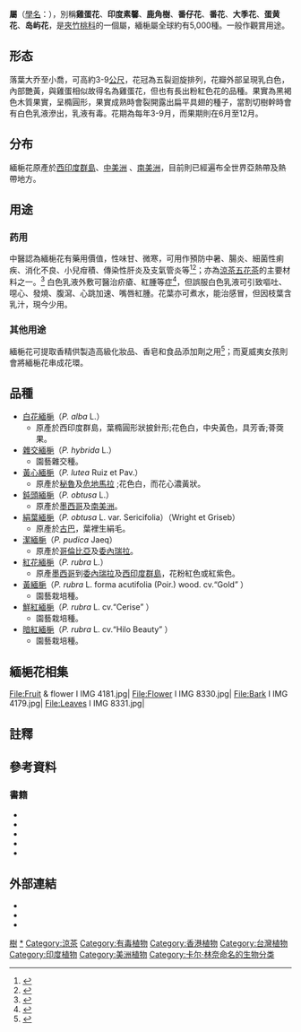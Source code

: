{{ctm}}
{{automatic taxobox
|image = Frangipani_flowers.jpg
|image_caption =
|display_parents = 2
|taxon = Plumeria
|authority = [[Carl_Linnaeus|L.]]<ref name="GRIN">{{Cite web |url=http://www.ars-grin.gov/cgi-bin/npgs/html/genus.pl?9609 |title=Genus: ''Plumeria'' L. |work=Germplasm Resources Information Network |publisher=United States Department of Agriculture |date=2003-03-14 |accessdate=2010-09-08 |archivedate=2015-09-24 |archiveurl=https://web.archive.org/web/20150924050017/http://www.ars-grin.gov/cgi-bin/npgs/html/genus.pl?9609 |deadurl=no }}</ref>
|synonyms =
*''Plumieria'' <small>Scop.</small>
|synonyms_ref = <ref name=j>{{cite web |url=http://apps.kew.org/wcsp/synonomy.do?name_id=161516 |title=World Checklist of Selected Plant Families |accessdate=2014-05-18 |archivedate=2020-03-12 |archiveurl=https://web.archive.org/web/20200312135412/https://wcsp.science.kew.org/prepareChecklist.do;jsessionid=D2A75BE7C7A5CDECAEC26161B5AA8C6F.kppapp05-wcsp?checklist=selected_families@@072120320201354695 |deadurl=no }}</ref>
}}
'''{{ruby|緬梔|-{zh-tw:ㄇㄧㄢˇ ㄓ; zh-hk:min5 zi1; zh-cn:miǎn zhī;}-}}屬'''（[[學名|學名]]：''{{lang|la|Plumeria}}''），別稱'''雞蛋花'''、'''印度素馨'''、'''鹿角樹'''、'''番仔花'''、'''番花'''、'''大季花'''、'''蛋黄花'''、'''岛屿花'''，是[[夾竹桃科|夾竹桃科]]的一個屬，緬梔屬全球約有5,000種。一般作觀賞用途。

==形态==
落葉大乔至小喬，可高約3-9[[公尺|公尺]]，花冠為五裂迴旋排列，花瓣外部呈現乳白色，內部艷黃，與雞蛋相似故得名為雞蛋花，但也有長出粉紅色花的品種。果實為黑褐色木質果實，呈橢圓形，果實成熟時會裂開露出扁平具翅的種子，當割切樹幹時會有白色乳液滲出，乳液有毒。花期為每年3-9月，而果期則在6月至12月。

==分布==
緬梔花原產於[[西印度群島|西印度群島]]、[[中美洲|中美洲]] 、[[南美洲|南美洲]]，目前則已經遍布全世界亞熱帶及熱帶地方。

==用途==
===药用===
中醫認為緬梔花有藥用價值，性味甘、微寒，可用作預防中暑、腸炎、細菌性痢疾、消化不良、小兒疳積、傳染性肝炎及支氣管炎等<ref>{{cite web |url=http://www.hulu.com.tw/flo/Plumeria_1H.htm |title=雞蛋花 |publisher=葫蘆中醫藥資訊網 |archiveurl=https://web.archive.org/web/20071106074435/http://www.hulu.com.tw/flo/Plumeria_1H.htm |archivedate=2007-11-06 }}</ref><ref>{{cite web |url=http://www.relaxtea.com/herb/herbdate.php?herb_id=440 |title=440雞蛋花 |publisher=全球食用草本博物館 }}{{Dead link|date=2021年8月|fix-attempted=yes}}</ref>；亦為[[涼茶|涼茶]][[五花茶|五花茶]]的主要材料之一。<ref>{{cite web |url=http://www.hkherbarium.net/Herbarium/Plant_of_month.aspx?month=8&year=2004 |title=本月之花 2004年八月 |publisher=香港植物標本室 |archiveurl=https://web.archive.org/web/20040819233358/http://www.hkherbarium.net/Herbarium/Plant_of_month.aspx?month=8&year=2004 |archivedate=2004-08-19 }}</ref>
白色乳液外敷可醫治疥瘡、紅腫等症<ref>{{cite web |url=http://hk.epochtimes.com/news/2006-01-13/優雅宜人的雞蛋花-56870358 |title=優雅宜人的雞蛋花 |publisher=[[大紀元時報|大紀元時報]] |date=2006-01-13 |archivedate=2021-08-11 |archiveurl=https://web.archive.org/web/20210811080646/https://hk.epochtimes.com/news/2006-01-13/優雅宜人的雞蛋花-56870358 |deadurl=no }}</ref>，但誤服白色乳液可引致嘔吐、噁心、發燒、腹瀉、心跳加速、嘴唇紅腫。花葉亦可煮水，能治感冒，但因枝葉含乳汁，現今少用。

===其他用途===
緬梔花可提取香精供製造高級化妝品、香皂和食品添加劑之用<ref>{{Cite web |url=http://www.floral.com.tw/floral/floristbypermalink/d284dbdd8e9aabc248256f540010504f |title=網路植物園 |access-date=2007-11-11 |archivedate=2007-12-12 |archiveurl=https://web.archive.org/web/20071212082918/http://www.floral.com.tw/floral/floristbypermalink/D284DBDD8E9AABC248256F540010504F }}</ref>；而夏威夷女孩則會將緬梔花串成花環。

==品種==
* [[白花緬梔|白花緬梔]]（''P. alba'' L.）
** 原產於西印度群島，葉橢圓形狀披針形;花色白，中央黃色，具芳香;蓇葖果。
* [[雜交緬梔|雜交緬梔]]（''P. hybrida'' L.）
** 園藝雜交種。
* [[黃心緬梔|黃心緬梔]]（''P. lutea'' Ruiz et Pav.）
** 原產於[[秘魯|秘魯]]及[[危地馬拉|危地馬拉]] ;花色白，而花心濃黃狀。
* [[鈍頭緬梔|鈍頭緬梔]]（''P. obtusa'' L.）
** 原產於[[墨西哥|墨西哥]]及[[南美洲|南美洲]]。
* [[絹葉緬梔|絹葉緬梔]]（''P. obtusa'' L. var. Sericifolia）（Wright et Griseb）
** 原產於[[古巴|古巴]]，葉裡生絹毛。
* [[潔緬梔|潔緬梔]]（''P. pudica'' Jaeq）
** 原產於[[哥倫比亞|哥倫比亞]]及[[委內瑞拉|委內瑞拉]]。
* [[紅花緬梔|紅花緬梔]]（''P. rubra'' L.）
** 原產[[墨西哥|墨西哥]]到[[委內瑞拉|委內瑞拉]]及[[西印度群島|西印度群島]]，花粉紅色或紅紫色。
* [[黃緬梔|黃緬梔]]（''P. rubra'' L. forma acutifolia (Poir.) wood. cv.“Gold” ）
** 園藝栽培種。
* [[鮮紅緬梔|鮮紅緬梔]]（''P. rubra'' L. cv.“Cerise” ）
** 園藝栽培種。
* [[暗紅緬梔|暗紅緬梔]]（''P. rubra'' L. cv.“Hilo Beauty” ）
** 園藝栽培種。

==緬梔花相集==
<gallery>
File:Fruit & flower I IMG 4181.jpg|{{center|果實及花朵}}
File:Flower I IMG 8330.jpg|{{center|花朵}}
File:Bark I IMG 4179.jpg|{{center|樹皮}}
File:Leaves I IMG 8331.jpg|{{center|葉片}}
</gallery>

==註釋==
{{NoteFoot}}

==參考資料==
{{reflist}}

===書籍===
* {{cite book |author=蔡福貴 |title=《實用生活叢書．園藝系列 香花植物》 |publisher=渡假出版社 |pages=27-30 |ISBN=957-623-068-3 }}
* {{cite book |author=蔡福貴 |title=《臺灣自然觀察圖鑑 3 木本觀賞植樹(一)》 |publisher=渡假出版社 |page=152 |ISBN=957-623-041-1 }}
* {{cite book |last=Brickell |first=Christopher |title=《世界園林植物與花卉百科全書》 |publisher=河南科學科技出版社 |year=2005 |location=鄭州市 |page=663 |isbn=7-5349-2801-X }}
* {{cite book |author=香港園藝學會 |title=《樹影花蹤－九龍公園樹木研習徑》 |publisher=天地圖書 |date=2005-04 |pages=128-135 |ISBN=988-211-147-5 }}
* {{cite book |author=江潤祥 |title=《香港草藥與涼茶》 |publisher=商務印書館 |date=2000-07 |page=113頁 |ISBN=962-07-5304-6 }}

==外部連結==
{{commons|:Category:Plumeria|緬梔花}}

* {{cite web |url=https://www.lcsd.gov.hk/green/b5/plru.php |title=紅雞蛋花 |publisher=香港[[康樂及文化事務署|康樂及文化事務署]] |work=香港觀賞植物照片廊 |archiveurl=https://web.archive.org/web/20071114221555/http://www.lcsd.gov.hk/green/b5/plru.php |archivedate=2007-11-14 |language=zh-hk }}
* {{cite web |url=https://libproject.hkbu.edu.hk/was40/detail?lang=ch&channelid=1288&searchword=herb_id=D00751 |title=雞蛋花 |publisher=香港浸會大學中醫藥學院 |work=藥用植物圖像數據庫 |language=zh-hk,en }}
* {{cite web |url=https://sys01.lib.hkbu.edu.hk/cmed/mmid/detail.php?pid=B00303 |title=雞蛋花 |publisher=香港浸會大學中醫藥學院 |work=中藥材圖像數據庫 |language=zh-hk,en }} 


[[Category:藥用植物|樹]]
[[Category:緬梔屬|*]]
[[Category:涼茶|Category:涼茶]]
[[Category:有毒植物|Category:有毒植物]]
[[Category:香港植物|Category:香港植物]]
[[Category:台灣植物|Category:台灣植物]]
[[Category:印度植物|Category:印度植物]]
[[Category:美洲植物|Category:美洲植物]]
[[Category:卡尔·林奈命名的生物分类|Category:卡尔·林奈命名的生物分类]]